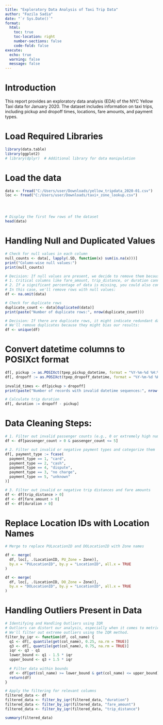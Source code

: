 ---
title: "Exploratory Data Analysis of Taxi Trip Data"
author: "Fazila Sadia"
date: "`r Sys.Date()`"
format:
  html:
    toc: true
    toc-location: right
    number-sections: false
    code-fold: false
execute:
  echo: true
  warning: false
  message: false
---

# Introduction

This report provides an exploratory data analysis (EDA) of the NYC Yellow Taxi data for January 2020. The dataset includes information on taxi trips, including pickup and dropoff times, locations, fare amounts, and payment types.

# Load Required Libraries

```{r}
library(data.table)
library(ggplot2)
# library(dplyr)  # Additional library for data manipulation

```


# Load the data

```{r}
data <- fread("C:/Users/user/Downloads/yellow_tripdata_2020-01.csv")
loc <- fread("C:/Users/user/Downloads/taxi+_zone_lookup.csv")




# Display the first few rows of the dataset
head(data)
```

# Handling Null and  Duplicated Values

```{r}
# Check for null values in each column
null_counts <- data[, lapply(.SD, function(x) sum(is.na(x)))]
print("Column-wise null values:")
print(null_counts)

# Decision: If null values are present, we decide to remove them because:
# 1. Critical columns like fare_amount, trip_distance, or duration cannot have nulls without compromising the analysis.
# 2. If a significant percentage of data is missing, you could also consider imputation instead of removal.
# In this case, we'll remove rows with null values:
df <- na.omit(data)

# Check for duplicate rows
duplicate_count <- data[duplicated(data)]
print(paste("Number of duplicate rows:", nrow(duplicate_count)))

# Decision: If there are duplicate rows, it might indicate redundant data collection or data entry errors.
# We'll remove duplicates because they might bias our results:
df <- unique(df)
```


# Convert datetime columns to POSIXct format

```{r}
df[, pickup := as.POSIXct(tpep_pickup_datetime, format = "%Y-%m-%d %H:%M:%S")]
df[, dropoff := as.POSIXct(tpep_dropoff_datetime, format = "%Y-%m-%d %H:%M:%S")]
 
invalid_times <- df[pickup > dropoff]
print(paste("Number of records with invalid datetime sequences:", nrow(invalid_times)))

# Calculate trip duration
df[, duration := dropoff - pickup]
```


# Data Cleaning Steps:
```{r}
# 1. Filter out invalid passenger counts (e.g., 0 or extremely high numbers)
df <- df[passenger_count > 0 & passenger_count <= 5]

# 2. Filter out invalid or negative payment types and categorize them
df[, payment_type := fcase(
  payment_type == 1, "card",
  payment_type == 2, "cash",
  payment_type == 4, "dispute",
  payment_type == 3, "no charge",
  payment_type == 5, "unknown"
)]

# 3. Filter out invalid or negative trip distances and fare amounts
df <- df[trip_distance > 0]
df <- df[fare_amount > 0]
df <- df[duration > 0]

```


# Replace Location IDs with Location Names
```{r}
# Merge to replace PULocationID and DOLocationID with Zone names

df <- merge(
  df, loc[, .(LocationID, PU_Zone = Zone)], 
  by.x = "PULocationID", by.y = "LocationID", all.x = TRUE
)

df <- merge(
  df, loc[, .(LocationID, DO_Zone = Zone)], 
  by.x = "DOLocationID", by.y = "LocationID", all.x = TRUE
)


```


# Handling Outliers Present in Data

```{r}

# Identifying and Handling Outliers using IQR
# Outliers can distort our analysis, especially when it comes to metrics like average fare or trip duration.
# We'll filter out extreme outliers using the IQR method.
filter_by_iqr <- function(df, col_name) {
  q1 <- df[, quantile(get(col_name), 0.25, na.rm = TRUE)]
  q3 <- df[, quantile(get(col_name), 0.75, na.rm = TRUE)]
  iqr <- q3 - q1
  lower_bound <- q1 - 1.5 * iqr
  upper_bound <- q3 + 1.5 * iqr
  
  # Filter data within bounds
  df <- df[get(col_name) >= lower_bound & get(col_name) <= upper_bound]
  return(df)
}

# Apply the filtering for relevant columns
filtered_data <- df
filtered_data <- filter_by_iqr(filtered_data, "duration")
filtered_data <- filter_by_iqr(filtered_data, "fare_amount")
filtered_data <- filter_by_iqr(filtered_data, "trip_distance")

summary(filtered_data)
```
